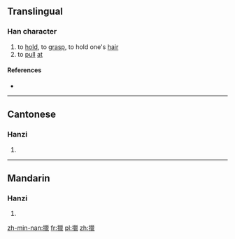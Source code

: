 ==Translingual==

===Han character===
{{Han char|rn=64|rad=手|as=15|sn=18|four=5201<sub>6</sub>|canj=手女女女 (QVVV)|ids=⿰[[扌]][[巤]]}}

# to [[hold]], to [[grasp]], to hold one's [[hair]]
# to [[pull]] [[at]]

====References====
* {{Han ref|kx=0461.110|dkj=12902|dj=0810.170|hdz=31982.020|uh=64F8|ud=25848|bh=EFD4|bd=61396}}

----

==Cantonese==

===Hanzi===
{{yue-hanzi|jyut=[[laap3]], [[laap6]], [[lip3]], [[lip6]]|y=laap3, laap6, lip3, lip6}}

# {{defn|lang=yue|sort=手15}}

----

==Mandarin==

===Hanzi===
{{cmn-hanzi|pin=[[liè]] ([[lie4]])|wg=lieh<sup>4</sup>}}

# {{defn|lang=cmn|sort=手15}}

[[zh-min-nan:擸]]
[[fr:擸]]
[[pl:擸]]
[[zh:擸]]